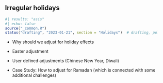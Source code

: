 ## Irregular holidays {#sec-holidays}

```r
#| results: "asis"
#| echo: false
source("_common.R")
status("drafting", "2023-01-21", section = "Holidays")  # drafting, polishing, complete
```

-   Why should we adjust for holiday effects

-   Easter adjustment

-   User defined adjustments (Chinese New Year, Diwali)

-   Case Study: How to adjust for Ramadan (which is connected with some additional challenges)
